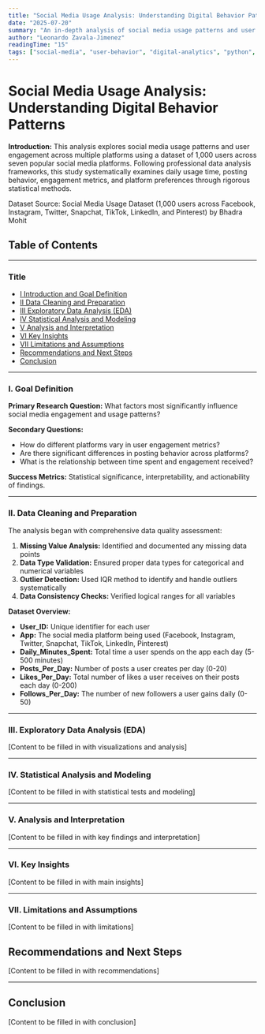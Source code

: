 ```yaml
---
title: "Social Media Usage Analysis: Understanding Digital Behavior Patterns"
date: "2025-07-20"
summary: "An in-depth analysis of social media usage patterns and user engagement across multiple platforms, following professional data analysis frameworks with statistical modeling and interpretation."
author: "Leonardo Zavala-Jimenez"
readingTime: "15"
tags: ["social-media", "user-behavior", "digital-analytics", "python", "statistics", "professional-analysis"]
---
```


# Social Media Usage Analysis: Understanding Digital Behavior Patterns

**Introduction:** This analysis explores social media usage patterns and user engagement across multiple platforms using a dataset of 1,000 users across seven popular social media platforms. Following professional data analysis frameworks, this study systematically examines daily usage time, posting behavior, engagement metrics, and platform preferences through rigorous statistical methods.

Dataset Source: Social Media Usage Dataset (1,000 users across Facebook, Instagram, Twitter, Snapchat, TikTok, LinkedIn, and Pinterest) by Bhadra Mohit

## Table of Contents

---

### Title

- [I Introduction and Goal Definition](#i-introduction-and-goal-definition)
- [II Data Cleaning and Preparation](#ii-data-cleaning-and-preparation)
- [III Exploratory Data Analysis (EDA)](#iii-exploratory-data-analysis-eda)
- [IV Statistical Analysis and Modeling](#iv-statistical-analysis-and-modeling)
- [V Analysis and Interpretation](#v-analysis-and-interpretation)
- [VI Key Insights](#vi-key-insights)
- [VII Limitations and Assumptions](#vii-limitations-and-assumptions)
- [Recommendations and Next Steps](#recommendations-and-next-steps)
- [Conclusion](#conclusion)

---

### I. Goal Definition

**Primary Research Question:** What factors most significantly influence social media engagement and usage patterns?

**Secondary Questions:**
- How do different platforms vary in user engagement metrics?
- Are there significant differences in posting behavior across platforms?
- What is the relationship between time spent and engagement received?

**Success Metrics:** Statistical significance, interpretability, and actionability of findings.

---

### II. Data Cleaning and Preparation

The analysis began with comprehensive data quality assessment:

1. **Missing Value Analysis:** Identified and documented any missing data points
2. **Data Type Validation:** Ensured proper data types for categorical and numerical variables
3. **Outlier Detection:** Used IQR method to identify and handle outliers systematically
4. **Data Consistency Checks:** Verified logical ranges for all variables

**Dataset Overview:**
- **User_ID:** Unique identifier for each user
- **App:** The social media platform being used (Facebook, Instagram, Twitter, Snapchat, TikTok, LinkedIn, Pinterest)
- **Daily_Minutes_Spent:** Total time a user spends on the app each day (5-500 minutes)
- **Posts_Per_Day:** Number of posts a user creates per day (0-20)
- **Likes_Per_Day:** Total number of likes a user receives on their posts each day (0-200)
- **Follows_Per_Day:** The number of new followers a user gains daily (0-50)

---

### III. Exploratory Data Analysis (EDA)

[Content to be filled in with visualizations and analysis]

---

### IV. Statistical Analysis and Modeling

[Content to be filled in with statistical tests and modeling]

---

### V. Analysis and Interpretation

[Content to be filled in with key findings and interpretation]

---

### VI. Key Insights

[Content to be filled in with main insights]

---

### VII. Limitations and Assumptions

[Content to be filled in with limitations]

## Recommendations and Next Steps

[Content to be filled in with recommendations]

---

## Conclusion

[Content to be filled in with conclusion] 